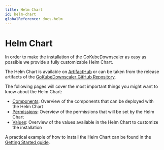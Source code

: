 ```yaml
---
title: Helm Chart
id: helm-chart
globalReference: docs-helm
---
```



# Helm Chart

In order to make the installation of the GoKubeDownscaler as easy as possible we provide a fully customizable Helm Chart.

The Helm Chart is available on [ArtifactHub](https://artifacthub.io/packages/helm/py-kube-downscaler/go-kube-downscaler)
or can be taken from the release artifacts of the
[GoKubeDownscaler GitHub Repository](https://github.com/caas-team/GoKubeDownscaler).

The following pages will cover the most important things you might want to know about the Helm Chart:
- [Components](ref:docs-helm-components): Overview of the components that can be deployed with the Helm Chart
- [Permissions](ref:docs-helm-permissions): Overview of the permissions that will be set by the Helm Chart
- [Values](ref:docs-helm-values): Overview of the values available in the Helm Chart to customize the installation

A practical example of how to install the Helm Chart can be found in the
[Getting Started guide](ref:guides-installation).

<DocCardList />
